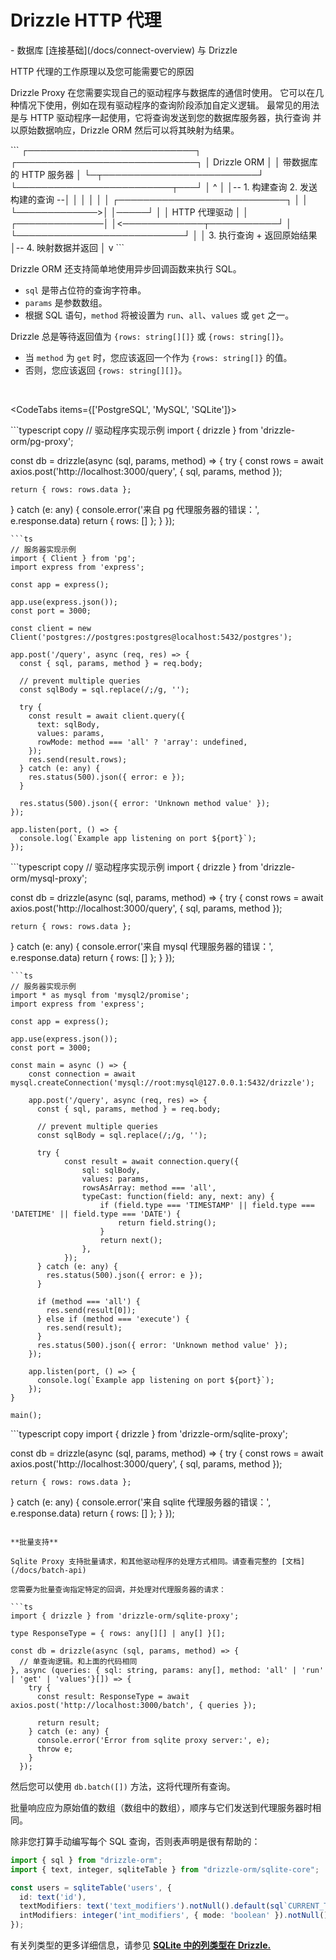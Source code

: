 
# Drizzle HTTP 代理

<Prerequisites>
- 数据库 [连接基础](/docs/connect-overview) 与 Drizzle
</Prerequisites>

HTTP 代理的工作原理以及您可能需要它的原因

Drizzle Proxy 在您需要实现自己的驱动程序与数据库的通信时使用。 
它可以在几种情况下使用，例如在现有驱动程序的查询阶段添加自定义逻辑。 
最常见的用法是与 HTTP 驱动程序一起使用，它将查询发送到您的数据库服务器，执行查询 
并以原始数据响应，Drizzle ORM 然后可以将其映射为结果。

<Callout collapsed="它是如何在底层工作的？">
```                                  
┌───────────────────────────┐                 ┌─────────────────────────────┐              
│       Drizzle ORM         │                 │  带数据库的 HTTP 服务器    │             
└─┬─────────────────────────┘                 └─────────────────────────┬───┘             
  │                                                ^                    │
  │-- 1. 构建查询         2. 发送构建的查询 --│                    │
  │                                                │                    │
  │              ┌───────────────────────────┐     │                    │
  └─────────────>│                           │─────┘                    │ 
                 │      HTTP 代理驱动        │                          │
  ┌──────────────│                           │<─────────────┬───────────┘
  │              └───────────────────────────┘              │
  │                                                  3. 执行查询 + 返回原始结果
  │-- 4. 映射数据并返回        
  │                   
  v
```
</Callout>

Drizzle ORM 还支持简单地使用异步回调函数来执行 SQL。

- `sql` 是带占位符的查询字符串。
- `params` 是参数数组。
- 根据 SQL 语句，`method` 将被设置为 `run`、`all`、`values` 或 `get` 之一。

Drizzle 总是等待返回值为 `{rows: string[][]}` 或 `{rows: string[]}`。

- 当 `method` 为 `get` 时，您应该返回一个作为 `{rows: string[]}` 的值。
- 否则，您应该返回 `{rows: string[][]}`。

<br/>

<CodeTabs items={['PostgreSQL', 'MySQL', 'SQLite']}>
<Section>
```typescript copy
// 驱动程序实现示例
import { drizzle } from 'drizzle-orm/pg-proxy';

const db = drizzle(async (sql, params, method) => {
  try {
    const rows = await axios.post('http://localhost:3000/query', { sql, params, method });

    return { rows: rows.data };
  } catch (e: any) {
    console.error('来自 pg 代理服务器的错误：', e.response.data)
    return { rows: [] };
  }
});
```
```ts
// 服务器实现示例
import { Client } from 'pg';
import express from 'express';

const app = express();

app.use(express.json());
const port = 3000;

const client = new Client('postgres://postgres:postgres@localhost:5432/postgres');

app.post('/query', async (req, res) => {
  const { sql, params, method } = req.body;

  // prevent multiple queries
  const sqlBody = sql.replace(/;/g, '');

  try {
    const result = await client.query({
      text: sqlBody,
      values: params,
      rowMode: method === 'all' ? 'array': undefined,
    });
    res.send(result.rows);
  } catch (e: any) {
    res.status(500).json({ error: e });
  }

  res.status(500).json({ error: 'Unknown method value' });
});

app.listen(port, () => {
  console.log(`Example app listening on port ${port}`);
});
```
</Section>
<Section>
```typescript copy
// 驱动程序实现示例
import { drizzle } from 'drizzle-orm/mysql-proxy';

const db = drizzle(async (sql, params, method) => {
  try {
    const rows = await axios.post('http://localhost:3000/query', { sql, params, method });

    return { rows: rows.data };
  } catch (e: any) {
    console.error('来自 mysql 代理服务器的错误：', e.response.data)
    return { rows: [] };
  }
});
```
```ts
// 服务器实现示例
import * as mysql from 'mysql2/promise';
import express from 'express';

const app = express();

app.use(express.json());
const port = 3000;

const main = async () => {
    const connection = await mysql.createConnection('mysql://root:mysql@127.0.0.1:5432/drizzle');

    app.post('/query', async (req, res) => {
      const { sql, params, method } = req.body;

      // prevent multiple queries
      const sqlBody = sql.replace(/;/g, '');

      try {
            const result = await connection.query({
                sql: sqlBody,
                values: params,
                rowsAsArray: method === 'all',
                typeCast: function(field: any, next: any) {
                    if (field.type === 'TIMESTAMP' || field.type === 'DATETIME' || field.type === 'DATE') {
                        return field.string();
                    }
                    return next();
                },
            });
      } catch (e: any) {
        res.status(500).json({ error: e });
      }

      if (method === 'all') {
        res.send(result[0]);
      } else if (method === 'execute') {
        res.send(result);
      }
      res.status(500).json({ error: 'Unknown method value' });
    });

    app.listen(port, () => {
      console.log(`Example app listening on port ${port}`);
    });
}

main();
```
</Section>
<Section>
```typescript copy
import { drizzle } from 'drizzle-orm/sqlite-proxy';

const db = drizzle(async (sql, params, method) => {
  try {
    const rows = await axios.post('http://localhost:3000/query', { sql, params, method });

    return { rows: rows.data };
  } catch (e: any) {
    console.error('来自 sqlite 代理服务器的错误：', e.response.data)
    return { rows: [] };
  }
});
```

**批量支持**

Sqlite Proxy 支持批量请求，和其他驱动程序的处理方式相同。请查看完整的 [文档](/docs/batch-api)

您需要为批量查询指定特定的回调，并处理对代理服务器的请求：

```ts
import { drizzle } from 'drizzle-orm/sqlite-proxy';

type ResponseType = { rows: any[][] | any[] }[];

const db = drizzle(async (sql, params, method) => {
  // 单查询逻辑。和上面的代码相同
}, async (queries: { sql: string, params: any[], method: 'all' | 'run' | 'get' | 'values'}[]) => {
    try {
      const result: ResponseType = await axios.post('http://localhost:3000/batch', { queries });

      return result;
    } catch (e: any) {
      console.error('Error from sqlite proxy server:', e);
      throw e;
    }
  });
```

然后您可以使用 `db.batch([])` 方法，这将代理所有查询。

<Callout>
  批量响应应为原始值的数组（数组中的数组），顺序与它们发送到代理服务器时相同。
</Callout>

除非您打算手动编写每个 SQL 查询，否则表声明是很有帮助的：
```typescript copy
import { sql } from "drizzle-orm";
import { text, integer, sqliteTable } from "drizzle-orm/sqlite-core";

const users = sqliteTable('users', {
  id: text('id'),
  textModifiers: text('text_modifiers').notNull().default(sql`CURRENT_TIMESTAMP`),
  intModifiers: integer('int_modifiers', { mode: 'boolean' }).notNull().default(false),
});
```
有关列类型的更多详细信息，请参见 **[SQLite 中的列类型在 Drizzle.](/docs/column-types/sqlite)**
</Section>
</CodeTabs>

